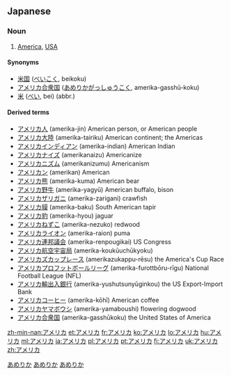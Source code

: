 ==Japanese==

===Noun===
{{ja-pos|ka|proper|hira=あめりか|rom=Amerika}}

# [[America]], [[USA]]

====Synonyms====
* [[米国]] ([[べいこく]], beikoku)
* [[アメリカ合衆国]] ([[あめりかがっしゅうこく]], amerika-gasshū-koku)
* [[米]] ([[べい]], bei) (abbr.)

====Derived terms====
* [[アメリカ人]] (amerika-jin) American person, or American people
* [[アメリカ大陸]] (amerika-tairiku) American continent; the Americas
* [[アメリカインディアン]] (amerika-indian) American Indian
* [[アメリカナイズ]] (amerikanaizu) Americanize
* [[アメリカニズム]] (amerikanizumu) Americanism
* [[アメリカン]] (amerikan) American
* [[アメリカ熊]] (amerika-kuma) American bear
* [[アメリカ野牛]] (amerika-yagyū) American buffalo, bison
* [[アメリカザリガニ]] (amerika-zarigani) crawfish
* [[アメリカ貘]] (amerika-baku) South American tapir
* [[アメリカ豹]] (amerika-hyou) jaguar
* [[アメリカねずこ]] (amerika-nezuko) redwood
* [[アメリカライオン]] (amerika-raion) puma
* [[アメリカ連邦議会]] (amerika-renpougikai) US Congress
* [[アメリカ航空宇宙局]] (amerika-koukūuchūkyoku)
* [[アメリカズカップレース]] (amerikazukappu-rēsu) the America's Cup Race
* [[アメリカプロフットボールリーグ]] (amerika-furottbōru-rīgu) National Football League (NFL)
* [[アメリカ輸出入銀行]] (amerika-yushutsunyūginkou) the US Export-Import Bank
* [[アメリカコーヒー]] (amerika-kōhī) American coffee
* [[アメリカヤマボウシ]] (amerika-yamaboushi) flowering dogwood
* [[アメリカ合衆国]] (amerika-gasshūkoku) the United States of America

[[Category:ja:United States of America|あめりか]]
[[Category:ja:Countries of North America|あめりか]]
[[Category:ja:Countries|あめりか]]

[[zh-min-nan:アメリカ]]
[[et:アメリカ]]
[[fr:アメリカ]]
[[ko:アメリカ]]
[[lo:アメリカ]]
[[hu:アメリカ]]
[[ml:アメリカ]]
[[ja:アメリカ]]
[[pl:アメリカ]]
[[pt:アメリカ]]
[[fi:アメリカ]]
[[uk:アメリカ]]
[[zh:アメリカ]]